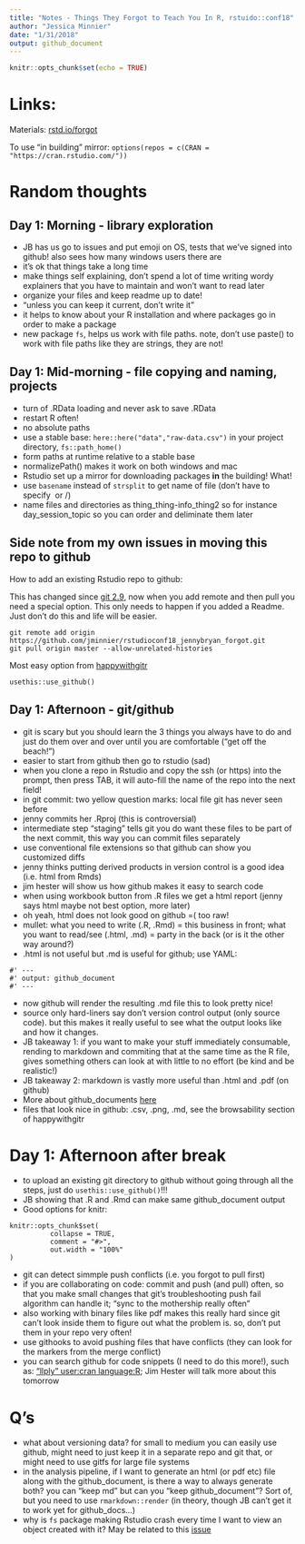 ```yaml
---
title: "Notes - Things They Forgot to Teach You In R, rstuido::conf18"
author: "Jessica Minnier"
date: "1/31/2018"
output: github_document
---
```


```r
knitr::opts_chunk$set(echo = TRUE)
```

# Links:

Materials: [rstd.io/forgot](https://github.com/jennybc/what-they-forgot)

To use "in building" mirror: `options(repos = c(CRAN = "https://cran.rstudio.com/"))`

# Random thoughts

## Day 1: Morning - library exploration

- JB has us go to issues and put emoji on OS, tests that we've signed into github! also sees how many windows users there are
- it's ok that things take a long time
- make things self explaining, don't spend a lot of time writing wordy explainers that you have to maintain and won't want to read later
- organize your files and keep readme up to date!
- "unless you can keep it current, don't write it"
- it helps to know about your R installation and where packages go in order to make a package
- new package `fs`, helps us work with file paths. note, don't use paste() to work with file paths like they are strings, they are not!

## Day 1: Mid-morning - file copying and naming, projects

- turn of .RData loading and never ask to save .RData
- restart R often!
- no absolute paths
- use a stable base: `here::here("data","raw-data.csv")` in your project directory, `fs::path_home()`
- form paths at runtime relative to a stable base
- normalizePath() makes it work on both windows and mac
- Rstudio set up a mirror for downloading packages **in** the building! What!
- use `basename` instead of `strsplit` to get name of file (don't have to specify \ or /)
- name files and directories as thing_thing-info_thing2 so for instance day_session_topic so you can order and deliminate them later

## Side note from my own issues in moving this repo to github

How to add an existing Rstudio repo to github:

This has changed since [git 2.9](https://stackoverflow.com/questions/37937984/git-refusing-to-merge-unrelated-histories), now when you add remote and then pull you need a special option. This only needs to happen if you added a Readme. Just don't do this and life will be easier.

```
git remote add origin https://github.com/jminnier/rstudioconf18_jennybryan_forgot.git
git pull origin master --allow-unrelated-histories
```

Most easy option from [happywithgitr](http://happygitwithr.com/existing-github-last.html)

```
usethis::use_github()
```


## Day 1: Afternoon - git/github

- git is scary but you should learn the 3 things you always have to do and just do them over and over until you are comfortable ("get off the beach!")
- easier to start from github then go to rstudio (sad)
- when you clone a repo in Rstudio and copy the ssh (or https) into the prompt, then press TAB, it will auto-fill the name of the repo into the next field!
- in git commit: two yellow question marks: local file git has never seen before
- jenny commits her .Rproj (this is controversial)
- intermediate step "staging" tells git you do want these files to be part of the next commit, this way you can commit files separately
- use conventional file extensions so that github can show you customized diffs
- jenny thinks putting derived products in version control is a good idea (i.e. html from Rmds)
- jim hester will show us how github makes it easy to search code
- when using workbook button from .R files we get a html report (jenny says html maybe not best option, more later)
- oh yeah, html does not look good on github =( too raw!
- mullet: what you need to write (.R, .Rmd) = this business in front; what you want to read/see (.html, .md) = party in the back (or is it the other way around?)
- .html is not useful but .md is useful for github; use YAML:
```
#' ---
#' output: github_document
#' ---
```
- now github will render the resulting .md file this to look pretty nice!
- source only hard-liners say don't version control output (only source code). but this makes it really useful to see what the output looks like and how it changes.
- JB takeaway 1: if you want to make your stuff immediately consumable, rending to markdown and commiting that at the same time as the R file, gives something others can look at with little to no effort (be kind and be realistic!)
- JB takeaway 2: markdown is vastly more useful than .html and .pdf (on github)
- More about github_documents [here](http://rmarkdown.rstudio.com/github_document_format.html)
- files that look nice in github: .csv, .png, .md, see the browsability section of happywithgitr

# Day 1: Afternoon after break

- to upload an existing git directory to github without going through all the steps, just do `usethis::use_github()`!!!
- JB showing that .R and .Rmd can make same github_document output
- Good options for knitr:
```
knitr::opts_chunk$set(
          collapse = TRUE,
          comment = "#>",
          out.width = "100%"
)
```
- git can detect simmple push conflicts (i.e. you forgot to pull first)
- if you are collaborating on code: commit and push (and pull) often, so that you make small changes that git's troubleshooting push fail algorithm can handle it; "sync to the mothership really often"
- also working with binary files like pdf makes this really hard since git can't look inside them to figure out what the problem is. so, don't put them in your repo very often!
- use githooks to avoid pushing files that have conflicts (they can look for the markers from the merge conflict)
- you can search github for code snippets (I need to do this more!), such as: ["llply" user:cran language:R](https://github.com/search?l=r&q=%22llply%22+user%3Acran+language%3AR&ref=searchresults&type=Code&utf8=%E2%9C%93); Jim Hester will talk more about this tomorrow

# Q's

- what about versioning data? for small to medium you can easily use github, might need to just keep it in a separate repo and git that, or might need to use gitfs for large file systems
- in the analysis pipeline, if I want to generate an html (or pdf etc) file along with the github_document, is there a way to always generate both? you can "keep md" but can you "keep github_document"? Sort of, but you need to use `rmarkdown::render` (in theory, though JB can't get it to work yet for github_docs...)
- why is `fs` package making Rstudio crash every time I want to view an object created with it? May be related to this [issue](https://github.com/r-lib/fs/issues/58)

